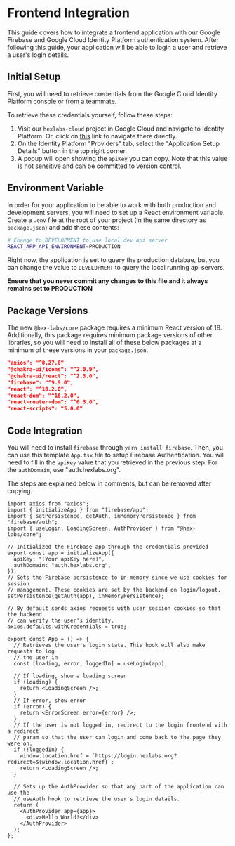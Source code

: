 <Meta title="Frontend Integration" />

# Frontend Integration

This guide covers how to integrate a frontend application with our Google Firebase
and Google Cloud Identity Platform authentication system. After following this guide,
your application will be able to login a user and retrieve a user's login details.

## Initial Setup

First, you will need to retrieve credentials from the Google Cloud Identity
Platform console or from a teammate.

To retrieve these credentials yourself, follow these steps:

1. Visit our `hexlabs-cloud` project in Google Cloud and navigate to Identity Platform.
   Or, click on [this](https://console.cloud.google.com/customer-identity/providers?authuser=1&project=hexlabs-cloud)
   link to navigate there directly.
2. On the Identity Platform "Providers" tab, select the "Application Setup Details"
   button in the top right corner.
3. A popup will open showing the `apiKey` you can copy. Note that this value is not sensitive
   and can be committed to version control.

## Environment Variable

In order for your application to be able to work with both production and development
servers, you will need to set up a React environment variable. Create a `.env` file at
the root of your project (in the same directory as `package.json`) and add these contents:

```bash
# Change to DEVELOPMENT to use local dev api server
REACT_APP_API_ENVIRONMENT=PRODUCTION
```

Right now, the application is set to query the production databae, but you can change the
value to `DEVELOPMENT` to query the local running api servers.

**Ensure that you never commit any changes to this file and it always remains set to PRODUCTION**

## Package Versions

The new `@hex-labs/core` package requires a minimum React version of 18. Additionally, this package
requires minimum package versions of other libraries, so you will need to install all of these
below packages at a minimum of these versions in your `package.json`.

```json
"axios": "^0.27.0"
"@chakra-ui/icons": "^2.0.9",
"@chakra-ui/react": "^2.3.0",
"firebase": "^9.9.0",
"react": "^18.2.0",
"react-dom": "^18.2.0",
"react-router-dom": "^6.3.0",
"react-scripts": "5.0.0"
```

## Code Integration

You will need to install `firebase` through `yarn install firebase`. Then,
you can use this template `App.tsx` file to setup Firebase Authentication. You will
need to fill in the `apiKey` value that you retrieved in the previous step. For the
`authDomain`, use "auth.hexlabs.org".

The steps are explained below in comments, but can be removed after copying.

```tsx
import axios from "axios";
import { initializeApp } from "firebase/app";
import { setPersistence, getAuth, inMemoryPersistence } from "firebase/auth";
import { useLogin, LoadingScreen, AuthProvider } from "@hex-labs/core";

// Initialized the Firebase app through the credentials provided
export const app = initializeApp({
  apiKey: "[Your apiKey here]",
  authDomain: "auth.hexlabs.org",
});
// Sets the Firebase persistence to in memory since we use cookies for session
// management. These cookies are set by the backend on login/logout.
setPersistence(getAuth(app), inMemoryPersistence);

// By default sends axios requests with user session cookies so that the backend
// can verify the user's identity.
axios.defaults.withCredentials = true;

export const App = () => {
  // Retrieves the user's login state. This hook will also make requests to log
  // the user in
  const [loading, error, loggedIn] = useLogin(app);

  // If loading, show a loading screen
  if (loading) {
    return <LoadingScreen />;
  }
  // If error, show error
  if (error) {
    return <ErrorScreen error={error} />;
  }
  // If the user is not logged in, redirect to the login frontend with a redirect
  // param so that the user can login and come back to the page they were on.
  if (!loggedIn) {
    window.location.href = `https://login.hexlabs.org?redirect=${window.location.href}`;
    return <LoadingScreen />;
  }

  // Sets up the AuthProvider so that any part of the application can use the
  // useAuth hook to retrieve the user's login details.
  return (
    <AuthProvider app={app}>
      <div>Hello World!</div>
    </AuthProvider>
  );
};
```
